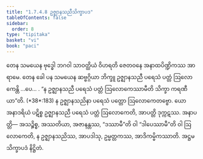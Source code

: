 ```yaml
---
title: "1.7.4.8 ဥဇ္ဈာနသညီသိက္ခာပဒ"
tableOfContents: false
sidebar:
  order: 8
type: "tipitaka"
basket: "vi"
book: "paci"
---
```



<DynamicBreadcrumb />

<Division number="614" book="paci" e="ch" v="2" p="254">

<Paragraph number="1874" book="paci">
တေန သမယေန ဗုဒ္ဓေါ ဘဂဝါ သာဝတ္ထိယံ ဝိဟရတိ ဇေတဝနေ အနာထပိဏ္ဍိကဿ အာရာမေ. တေန ခေါ ပန သမယေန ဆဗ္ဗဂ္ဂိယာ ဘိက္ခူ ဥဇ္ဈာနသညီ ပရေသံ ပတ္တံ ဩလောကေန္တိ …ပေ… .
</Paragraph>

<Paragraph number="1875" book="paci">
<Emphasis>“န ဥဇ္ဈာနသညီ ပရေသံ ပတ္တံ ဩလောကေဿာမီတိ သိက္ခာ ကရဏီယာ”</Emphasis>တိ. (*38*:<Emphasis>183</Emphasis>)
</Paragraph>

<Paragraph number="1876" book="paci">
န ဥဇ္ဈာနသညိနာ ပရေသံ ပတ္တော ဩလောကေတဗ္ဗော. ယော အနာဒရိယံ ပဋိစ္စ ဥဇ္ဈာနသညီ ပရေသံ ပတ္တံ ဩလောကေတိ, အာပတ္တိ ဒုက္ကဋဿ.
</Paragraph>

<Paragraph number="1877" book="paci">
အနာပတ္တိ— အသဉ္စိစ္စ, အဿတိယာ, အဇာနန္တဿ, “ဒဿာမီ”တိ ဝါ “ဒါပေဿာမီ”တိ ဝါ ဩလောကေတိ, န ဥဇ္ဈာနသညိဿ, အာပဒါသု, ဥမ္မတ္တကဿ, အာဒိကမ္မိကဿာတိ.

</Paragraph>
</Division>

<Paragraph number="1878" type="center" book="paci">
အဋ္ဌမသိက္ခာပဒံ နိဋ္ဌိတံ.
</Paragraph>